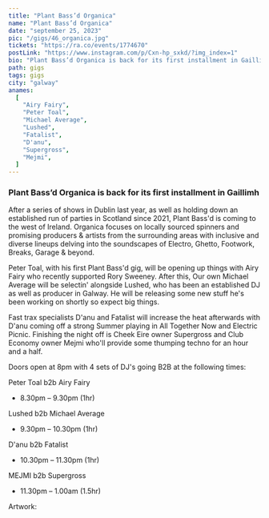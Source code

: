 ---
title: "Plant Bass’d Organica"
name: "Plant Bass’d Organica"
date: "september 25, 2023"
pic: "/gigs/46_organica.jpg"
tickets: "https://ra.co/events/1774670"
postLink: "https://www.instagram.com/p/Cxn-hp_sxkd/?img_index=1"
bio: "Plant Bass’d Organica is back for its first installment in Gaillimh after a series of shows in Dublin last year."
path: gigs
tags: gigs
city: "galway"
anames:
  [
    "Airy Fairy",
    "Peter Toal",
    "Michael Average",
    "Lushed",
    "Fatalist",
    "D'anu",
    "Supergross",
    "Mejmi",
  ]
---

### Plant Bass’d Organica is back for its first installment in Gaillimh

After a series of shows in Dublin last year, as well as holding down an established run of parties in Scotland since 2021, Plant Bass'd is coming to the west of Ireland. Organica focuses on locally sourced spinners and promising producers & artists from the surrounding areas with inclusive and diverse lineups delving into the soundscapes of Electro, Ghetto, Footwork, Breaks, Garage & beyond.

Peter Toal, with his first Plant Bass'd gig, will be opening up things with Airy Fairy who recently supported Rory Sweeney. After this, Our own Michael Average will be selectin' alongside Lushed, who has been an established DJ as well as producer in Galway. He will be releasing some new stuff he's been working on shortly so expect big things.

Fast trax specialists D'anu and Fatalist will increase the heat afterwards with D'anu coming off a strong Summer playing in All Together Now and Electric Picnic. Finishing the night off is Cheek Eire owner Supergross and Club Economy owner Mejmi who'll provide some thumping techno for an hour and a half.

Doors open at 8pm with 4 sets of DJ's going B2B at the following times:

Peter Toal b2b Airy Fairy

- 8.30pm – 9.30pm (1hr)

Lushed b2b Michael Average

- 9.30pm – 10.30pm (1hr)

D'anu b2b Fatalist

- 10.30pm – 11.30pm (1hr)

MEJMI b2b Supergross

- 11.30pm – 1.00am (1.5hr)

Artwork: <HoverLink url="https://www.instagram.com/e.fitzp/" name="@e.fitzp" external />

